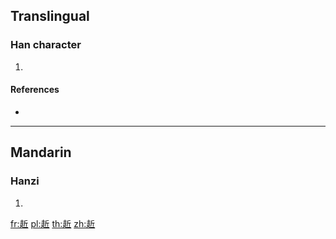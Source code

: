 {{character info/new}}
==Translingual==

===Han character===
{{Han char|rn=156|rad=走|as=04|sn=11|four=|canj=GOHML}}

# {{defn|Han|sort=走04}}

====References====
* {{Han ref|kx=1215.400|dkj=37071|dj=1684.190|hdz=53478.160|uh=8D7E|ud=36222}}

----

==Mandarin==

===Hanzi===
{{cmn-hanzi|pin=[[qǐn]] ([[qin3]])|wg=ch'in<sup>3</sup>}}

# {{defn|lang=cmn|sort=走04}}

[[fr:赾]]
[[pl:赾]]
[[th:赾]]
[[zh:赾]]